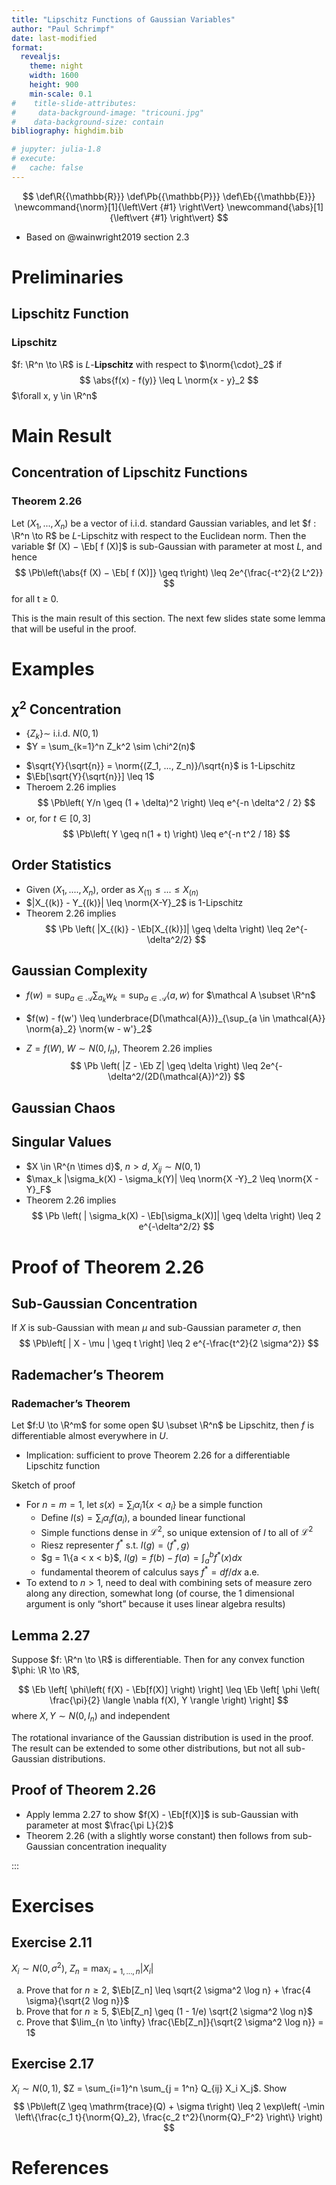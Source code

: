 ```yaml
---
title: "Lipschitz Functions of Gaussian Variables"
author: "Paul Schrimpf"
date: last-modified
format:
  revealjs:
    theme: night
    width: 1600
    height: 900
    min-scale: 0.1
#    title-slide-attributes:
#     data-background-image: "tricouni.jpg"
#    data-background-size: contain
bibliography: highdim.bib

# jupyter: julia-1.8
# execute:
#   cache: false
---
```


$$
\def\R{{\mathbb{R}}}
\def\Pb{{\mathbb{P}}}
\def\Eb{{\mathbb{E}}}
\newcommand{\norm}[1]{\left\Vert {#1} \right\Vert}
\newcommand{\abs}[1]{\left\vert {#1} \right\vert}
$$

- Based on @wainwright2019 section 2.3

# Preliminaries

## Lipschitz Function

::: {.def}

### Lipschitz

$f: \R^n \to \R$ is $L$-**Lipschitz** with respect to $\norm{\cdot}_2$ if
$$
\abs{f(x) - f(y)} \leq L \norm{x - y}_2
$$
$\forall x, y \in \R^n$

:::

# Main Result

## Concentration of Lipschitz Functions

::: {#thm}

### Theorem 2.26

Let $(X_1 , . . . , X_n )$ be a vector of i.i.d. standard Gaussian variables, and
let $f : \R^n \to R$ be $L$-Lipschitz with respect to the Euclidean norm. Then the variable
$f (X) − \Eb[ f (X)]$ is sub-Gaussian with parameter at most $L$, and hence
$$
\Pb\left(\abs{f (X) − \Eb[ f (X)]} \geq t\right) \leq 2e^{\frac{-t^2}{2 L^2}}
$$
for all t ≥ 0.

:::

::: {.notes}

This is the main result of this section. The next few slides state some lemma that will be useful in the proof.

:::


# Examples

## $\chi^2$ Concentration

- $\{Z_k \} \sim$ i.i.d. $N(0,1)$
- $Y = \sum_{k=1}^n Z_k^2 \sim \chi^2(n)$

::: {.incremental}
- $\sqrt{Y}{\sqrt{n}} = \norm{(Z_1, ..., Z_n)}/\sqrt{n}$ is 1-Lipschitz
- $\Eb[\sqrt{Y}{\sqrt{n}}] \leq 1$
- Theroem 2.26 implies
$$
\Pb\left( Y/n \geq (1 + \delta)^2 \right) \leq e^{-n \delta^2 / 2}
$$
- or, for $t \in [0,3]$
$$
\Pb\left( Y \geq n(1 + t) \right) \leq e^{-n t^2 / 18}
$$
:::

## Order Statistics

- Given $(X_1, .... , X_n)$, order as $X_{(1)} \leq ... \leq X_{(n)}$
- $|X_{(k)} - Y_{(k)}| \leq \norm{X-Y}_2$ is 1-Lipschitz
- Theorem 2.26 implies
$$
\Pb \left( |X_{(k)} - \Eb[X_{(k)}]| \geq \delta \right) \leq 2e^{-\delta^2/2}
$$

## Gaussian Complexity

- $f(w) = \sup_{a \in \mathcal{A}} \sum_{a_k} w_k = \sup_{a \in
  \mathcal{A}} \langle a, w \rangle$ for $\mathcal A \subset \R^n$

- $f(w) - f(w') \leq \underbrace{D(\mathcal{A})}_{\sup_{a \in
    \mathcal{A}} \norm{a}_2} \norm{w - w'}_2$

-  $Z = f(W)$, $W \sim N(0, I_n)$,  Theorem 2.26 implies
$$
\Pb \left( |Z - \Eb Z| \geq \delta \right) \leq 2e^{-\delta^2/(2D(\mathcal{A})^2)}
$$


## Gaussian Chaos

## Singular Values

- $X \in \R^{n \times d}$, $n > d$, $X_{ij} \sim N(0,1)$
- $\max_k |\sigma_k(X) - \sigma_k(Y)| \leq \norm{X -Y}_2 \leq \norm{X - Y}_F$
- Theorem 2.26 implies
$$
\Pb \left(  | \sigma_k(X) - \Eb[\sigma_k(X)]| \geq \delta \right) \leq 2 e^{-\delta^2/2}
$$


# Proof of Theorem 2.26

## Sub-Gaussian Concentration

::: {#prp}

If $X$ is sub-Gaussian with mean $\mu$ and sub-Gaussian parameter $\sigma$, then
$$
\Pb\left[ | X - \mu | \geq t \right] \leq 2 e^{-\frac{t^2}{2 \sigma^2}}
$$

:::

## Rademacher's Theorem

::: {#thm}

### Rademacher's Theorem

Let $f:U \to \R^m$ for some open $U \subset \R^n$ be Lipschitz, then $f$ is differentiable almost everywhere in $U$.

:::

- Implication: sufficient to prove Theorem 2.26 for a differentiable Lipschitz function

::: {.notes}

Sketch of proof

- For $n=m=1$, let $s(x) = \sum_i \alpha_i 1\{x < a_i\}$ be a simple function
    - Define $I(s) = \sum_i \alpha_i f(a_{i})$, a bounded linear functional
    - Simple functions dense in $\mathcal{L}^2$, so unique extension of $I$ to all of $\mathcal{L}^2$
    - Riesz representer $f^*$ s.t. $I(g) = \langle f^* , g \rangle$
    - $g = 1\{a < x < b}$,  $I(g) = f(b) - f(a) = \int_a^b f^*(x) dx$
    - fundamental theorem of calculus says $f^* = df/dx$ a.e.
- To extend to $n > 1$, need to deal with combining sets of measure
    zero along any direction, somewhat long (of course, the 1 dimensional
    argument is only "short" because it uses linear algebra results)

:::

## Lemma 2.27

::: {#lem}

Suppose $f: \R^n \to \R$ is differentiable. Then for any convex
function $\phi: \R \to \R$,

$$
\Eb \left[ \phi\left( f(X) - \Eb[f(X)] \right) \right] \leq \Eb \left[ \phi \left( \frac{\pi}{2} \langle \nabla f(X), Y \rangle \right) \right]
$$
where $X, Y \sim N(0, I_n)$ and independent

:::

::: {.notes}

The rotational invariance of the Gaussian distribution is used in the
proof. The result can be extended to some other distributions, but not
all sub-Gaussian distributions.

:::

## Proof of Theorem 2.26


- Apply lemma 2.27 to show $f(X) - \Eb[f(X)]$ is sub-Gaussian with parameter at most $\frac{\pi L}{2}$
- Theorem 2.26 (with a slightly worse constant) then follows from sub-Gaussian concentration inequality

:::

# Exercises

## Exercise 2.11

$X_i \sim N(0, \sigma^2)$, $Z_n = \max_{i = 1, ..., n} |X_i|$

a) Prove that for $n \geq 2$,
$\Eb[Z_n] \leq \sqrt{2 \sigma^2 \log n} + \frac{4 \sigma}{\sqrt{2 \log n}}$
b) Prove that for $n \geq 5$,
$\Eb[Z_n] \geq (1 - 1/e) \sqrt{2 \sigma^2 \log n}$
c) Prove that $\lim_{n \to \infty} \frac{\Eb[Z_n]}{\sqrt{2 \sigma^2  \log n}} = 1$


## Exercise 2.17

$X_i \sim N(0,1)$, $Z = \sum_{i=1}^n \sum_{j = 1^n} Q_{ij} X_i X_j$. Show
$$
\Pb\left(Z \geq \mathrm{trace}(Q) + \sigma t\right) \leq 2 \exp\left( -\min \left\{\frac{c_1 t}{\norm{Q}_2}, \frac{c_2 t^2}{\norm{Q}_F^2} \right\} \right)
$$

# References
